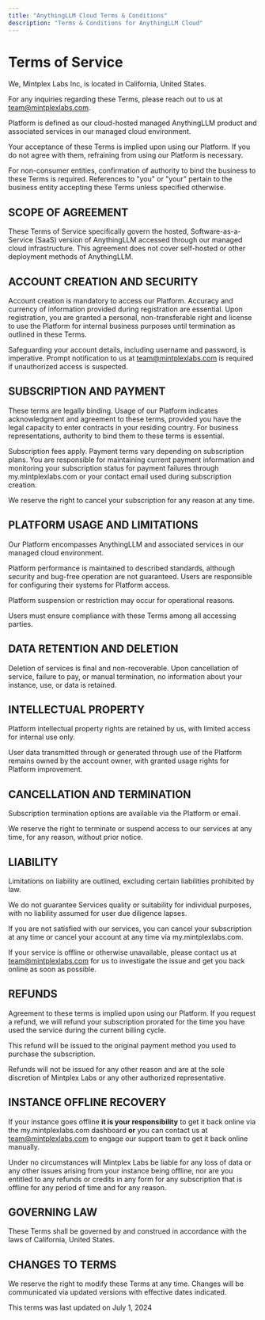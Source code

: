 ```yaml
---
title: "AnythingLLM Cloud Terms & Conditions"
description: "Terms & Conditions for AnythingLLM Cloud"
---
```


# Terms of Service

We, Mintplex Labs Inc, is located in California, United States.

For any inquiries regarding these Terms, please reach out to us at team@mintplexlabs.com.

Platform is defined as our cloud-hosted managed AnythingLLM product and associated services in our managed cloud environment.

Your acceptance of these Terms is implied upon using our Platform. If you do not agree with them, refraining from using our Platform is necessary.

For non-consumer entities, confirmation of authority to bind the business to these Terms is required. References to "you" or "your" pertain to the business entity accepting these Terms unless specified otherwise.

## SCOPE OF AGREEMENT

These Terms of Service specifically govern the hosted, Software-as-a-Service (SaaS) version of AnythingLLM accessed through our managed cloud infrastructure. This agreement does not cover self-hosted or other deployment methods of AnythingLLM.

## ACCOUNT CREATION AND SECURITY

Account creation is mandatory to access our Platform. Accuracy and currency of information provided during registration are essential. Upon registration, you are granted a personal, non-transferable right and license to use the Platform for internal business purposes until termination as outlined in these Terms.

Safeguarding your account details, including username and password, is imperative. Prompt notification to us at team@mintplexlabs.com is required if unauthorized access is suspected.

## SUBSCRIPTION AND PAYMENT

These terms are legally binding. Usage of our Platform indicates acknowledgment and agreement to these terms, provided you have the legal capacity to enter contracts in your residing country. For business representations, authority to bind them to these terms is essential.

Subscription fees apply. Payment terms vary depending on subscription plans. You are responsible for maintaining current payment information and monitoring your subscription status for payment failures through my.mintplexlabs.com or your contact email used during subscription creation.

We reserve the right to cancel your subscription for any reason at any time.

## PLATFORM USAGE AND LIMITATIONS

Our Platform encompasses AnythingLLM and associated services in our managed cloud environment.

Platform performance is maintained to described standards, although security and bug-free operation are not guaranteed. Users are responsible for configuring their systems for Platform access.

Platform suspension or restriction may occur for operational reasons.

Users must ensure compliance with these Terms among all accessing parties.

## DATA RETENTION AND DELETION

Deletion of services is final and non-recoverable. Upon cancellation of service, failure to pay, or manual termination, no information about your instance, use, or data is retained.

## INTELLECTUAL PROPERTY

Platform intellectual property rights are retained by us, with limited access for internal use only.

User data transmitted through or generated through use of the Platform remains owned by the account owner, with granted usage rights for Platform improvement.

## CANCELLATION AND TERMINATION

Subscription termination options are available via the Platform or email.

We reserve the right to terminate or suspend access to our services at any time, for any reason, without prior notice.

## LIABILITY

Limitations on liability are outlined, excluding certain liabilities prohibited by law.

We do not guarantee Services quality or suitability for individual purposes, with no liability assumed for user due diligence lapses.

If you are not satisfied with our services, you can cancel your subscription at any time or cancel your account at any time via my.mintplexlabs.com.

If your service is offline or otherwise unavailable, please contact us at team@mintplexlabs.com for us to investigate the issue and get you back online as soon as possible.

## REFUNDS

Agreement to these terms is implied upon using our Platform. If you request a refund, we will refund your subscription prorated for the time you have used the service during the current billing cycle.

This refund will be issued to the original payment method you used to purchase the subscription.

Refunds will not be issued for any other reason and are at the sole discretion of Mintplex Labs or any other authorized representative.

## INSTANCE OFFLINE RECOVERY

If your instance goes offline **it is your responsibility** to get it back online via the my.mintplexlabs.com dashboard **or** you can contact us at team@mintplexlabs.com to engage our support team to get it back online manually.

Under no circumstances will Mintplex Labs be liable for any loss of data or any other issues arising from your instance being offline, nor are you entitled to any refunds or credits in any form for any subscription that is offline for any period of time and for any reason.

## GOVERNING LAW

These Terms shall be governed by and construed in accordance with the laws of California, United States.

## CHANGES TO TERMS

We reserve the right to modify these Terms at any time. Changes will be communicated via updated versions with effective dates indicated.

This terms was last updated on July 1, 2024
